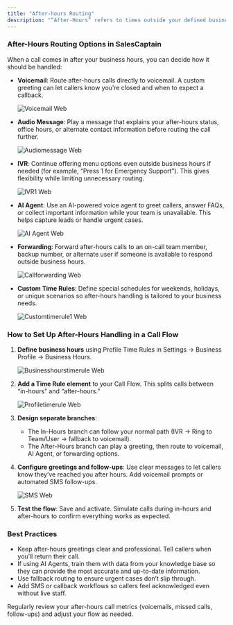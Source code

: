 ```yaml
---
title: "After-hours Routing"
description: "“After-Hours” refers to times outside your defined business hours (for example, evenings, weekends, or holidays). SalesCaptain uses Time Rules to identify when a call arrives during those periods. Handling after-hours correctly ensures callers get an informative experience and you capture leads even when live support isn’t available. "
---
```


### **After-Hours Routing Options in SalesCaptain**

When a call comes in after your business hours, you can decide how it should be handled:

- **Voicemail**: Route after-hours calls directly to voicemail. A custom greeting can let callers know you’re closed and when to expect a callback.

  ![Voicemail Web](/voicemail.webp)
- **Audio Message**: Play a message that explains your after-hours status, office hours, or alternate contact information before routing the call further.

  ![Audiomessage Web](/images/audiomessage.webp)
- **IVR**: Continue offering menu options even outside business hours if needed (for example, “Press 1 for Emergency Support”). This gives flexibility while limiting unnecessary routing.

  ![IVR1 Web](/images/IVR1.webp)
- **AI Agent**: Use an AI-powered voice agent to greet callers, answer FAQs, or collect important information while your team is unavailable. This helps capture leads or handle urgent cases.

  ![AI Agent Web](/images/AIAgent.webp)
- **Forwarding**: Forward after-hours calls to an on-call team member, backup number, or alternate user if someone is available to respond outside business hours.

  ![Callforwarding Web](/images/callforwarding.webp)
- **Custom Time Rules**: Define special schedules for weekends, holidays, or unique scenarios so after-hours handling is tailored to your business needs.

  ![Customtimerule1 Web](/images/customtimerule1.webp)

### **How to Set Up After-Hours Handling in a Call Flow**

1. **Define business hours** using Profile Time Rules in Settings → Business Profile → Business Hours.

   ![Businesshourstimerule Web](/images/businesshourstimerule.webp)
2. **Add a Time Rule element** to your Call Flow. This splits calls between “in-hours” and “after-hours.”

   ![Profiletimerule Web](/images/profiletimerule.webp)
3. **Design separate branches**:
   - The In-Hours branch can follow your normal path (IVR → Ring to Team/User → fallback to voicemail).
   - The After-Hours branch can play a greeting, then route to voicemail, AI Agent, or forwarding options.
4. **Configure greetings and follow-ups**: Use clear messages to let callers know they’ve reached you after hours. Add voicemail prompts or automated SMS follow-ups.

   ![SMS Web](/images/SMS.webp)
5. **Test the flow**: Save and activate. Simulate calls during in-hours and after-hours to confirm everything works as expected.

### **Best Practices**

- Keep after-hours greetings clear and professional. Tell callers when you’ll return their call.
- If using AI Agents, train them with data from your knowledge base so they can provide the most accurate and up-to-date information.
- Use fallback routing to ensure urgent cases don’t slip through.
- Add SMS or callback workflows so callers feel acknowledged even without live staff.

Regularly review your after-hours call metrics (voicemails, missed calls, follow-ups) and adjust your flow as needed.